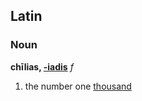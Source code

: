 ==Latin==
===Noun===
'''chīlias, [[Wiktionary Appendix:Latin third declension|-iadis]]''' ''f''

#the number one [[thousand]]